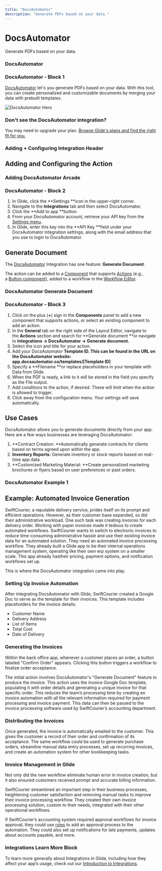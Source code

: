 ```yaml
---
title: "DocsAutomator"
description: "Generate PDFs based on your data."
---
```


# DocsAutomator

Generate PDFs based on your data.

### DocsAutomator

### DocsAutomator - Block 1

[DocsAutomator](https://docsautomator.co/) let's you generate PDFs based on your data. With this tool, you can create personalized and customizable documents by merging your data with prebuilt templates. 



![DocsAutomator Hero](https://images.ctfassets.net/yreygbm72t08/2ir8isxfOJomFOitfpWC57/dbe989e8ba064b1e277ef9bf706786c3/DocsAutomator.png)





### Don't see the DocsAutomator integration?

You may need to upgrade your plan. [Browse Glide's plans and find the right fit for you.](https://www.glideapps.com/pricing)

### Adding + Configuring Integration Header

## Adding and Configuring the Action



### Adding DocsAutomator Arcade

### DocsAutomator - Block 2

1. In Glide, click the **Settings **icon in the upper-right corner.
2. Navigate to the **Integrations** tab and then select DocsAutomator.
3. Click the **Add to app **button.
4. From your DocsAutomator account, retrieve your API key from the [Settings menu](https://app.docsautomator.co/settings).
5. In Glide, enter this key into the **API Key **field under your DocsAutomator integration settings, along with the email address that you use to login to DocsAutomator.

## Generate Document

The [DocsAutomator](https://docsautomator.co/) Integration has one feature: **Generate Document**.

The action can be added to a [Component](/components) that supports [Actions](/actions) (e.g., a [Button component](/button-components)), added to a workflow in the [Workflow Editor](/getting-started/introduction-to-workflows#the-workflow-editor).

### DocsAutomator Generate Document

### DocsAutomator - Block 3

1. Click on the plus (**+**) sign in the **Components** panel to add a new component that supports actions, or select an existing component to add an action.
2. In the **General** tab on the right side of the Layout Editor, navigate to the **Actions** section and search for **Generate document **or navigate to **Integrations → DocsAutomator -> Generate document.**
3. Select the icon and title for your action.
4. Add your DocsAutomator **Template ID. **This can be found in the URL on the DocsAutomator website: app.docsautomator.co/templates/**[Template ID]**
5. Specify a **Filename **or replace placeholders in your template with Data from Glide.
6. When the PDF is ready, a link to it will be stored in the field you specify as the File output.
7. Add conditions to the action, if desired. These will limit when the action is allowed to trigger.
8. Click away from the configuration menu. Your settings will save automatically.

## Use Cases

DocsAutomator allows you to generate documents directly from your app. Here are a few ways businesses are leveraging DocsAutomator:

1. **Contract Creation: **Automatically generate contracts for clients based on terms agreed upon within the app.
2. **Inventory Reports:** Generate inventory or stock reports based on real-time app data.
3. **Customized Marketing Material: **Create personalized marketing brochures or flyers based on user preferences or past orders.



### DocsAutomator Example 1

## **Example: Automated Invoice Generation**

SwiftCourier, a reputable delivery service, prides itself on its prompt and efficient operations. However, as their customer base expanded, so did their administrative workload. One such task was creating invoices for each delivery order. Working with paper invoices made it tedious to create automated workflows. SwiftCourier wants to switch to electronic invoices to reduce time-consuming administrative hassle and use their existing invoice data for an automated solution. They need an automated invoice processing workflow. They already built a Glide app to be their internal operations management system, operating like their own erp system on a smaller scale. This app already hastheir pricing, payment options, and notification workflows set up.

This is where the DocsAutomator integration came into play.

### **Setting Up Invoice Automation**

After integrating DocsAutomator with Glide, SwiftCourier created a Google Doc to serve as the template for their invoices. This template includes placeholders for the invoice details:

- Customer Name
- Delivery Address
- List of Items
- Total Cost
- Date of Delivery

### **Generating the Invoices**

Within the back office app, whenever a customer places an order, a button labeled "Confirm Order" appears. Clicking this button triggers a workflow to finalize order acceptance.

The initial action involves DocsAutomator's "Generate Document" feature to produce the invoice. This action uses the invoice Google Doc template, populating it with order details and generating a unique invoice for that specific order. This reduces the team’s processing time by creating an invoice automation with all the relevant information required for payment processing and invoice payment. This data can then be passed to the invoice processing software used by SwiftCourier’s accounting department. 

### **Distributing the Invoices**

Once generated, the invoice is automatically emailed to the customer. This gives the customer a record of their order and confirmation of its acceptance. The same workflow could be used to generate purchase orders, streamline manual data entry processes, set up recurring invoices, and create an automation system for other bookkeeping tasks. 

### **Invoice Management in Glide**

Not only did the new workflow eliminate human error in invoice creation, but it also ensured customers received prompt and accurate billing information.

SwiftCourier streamlined an important step in their business processes, heightening customer satisfaction and removing manual tasks to improve their invoice processing workflow. They created their own invoice processing solution, custom to their needs, integrated with their other operational workflows.

If SwiftCourier’s accounting system required approval workflows for invoice approval, they could use [roles](/essentials/security-and-user-data/roles) to add an approval process to the automation. They could also set up notifications for late payments, updates about accounts payable, and more.

### Integrations Learn More Block

To learn more generally about Integrations in Glide, including how they affect your app’s usage, check out our [Introduction to Integrations](/automation/integrations).

